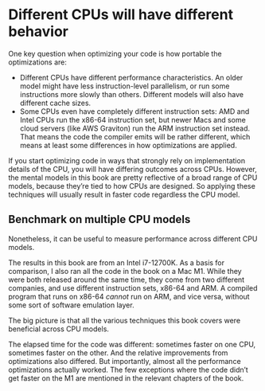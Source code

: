 # Different CPUs will have different behavior

One key question when optimizing your code is how portable the optimizations are:

* Different CPUs have different performance characteristics.
  An older model might have less instruction-level parallelism, or run some instructions more slowly than others.
  Different models will also have different cache sizes.
* Some CPUs even have completely different instruction sets: AMD and Intel CPUs run the x86-64 instruction set, but newer Macs and some cloud servers (like AWS Graviton) run the ARM instruction set instead.
  That means the code the compiler emits will be rather different, which means at least some differences in how optimizations are applied.

If you start optimizing code in ways that strongly rely on implementation details of the CPU, you will have differing outcomes across CPUs.
However, the mental models in this book are pretty reflective of a broad range of CPU models, because they're tied to how CPUs are designed.
So applying these techniques will usually result in faster code regardless the CPU model.

## Benchmark on multiple CPU models

Nonetheless, it can be useful to measure performance across different CPU models.

The results in this book are from an Intel i7-12700K.
As a basis for comparison, I also ran all the code in the book on a Mac M1.
While they were both released around the same time, they come from two different companies, and use different instruction sets, x86-64 and ARM.
A compiled program that runs on x86-64 _cannot_ run on ARM, and vice versa, without some sort of software emulation layer.

The big picture is that all the various techniques this book covers were beneficial across CPU models.

The elapsed time for the code was different: sometimes faster on one CPU, sometimes faster on the other.
And the relative improvements from optimizations also differed.
But importantly, almost all the performance optimizations actually worked.
The few exceptions where the code didn't get faster on the M1 are mentioned in the relevant chapters of the book.
